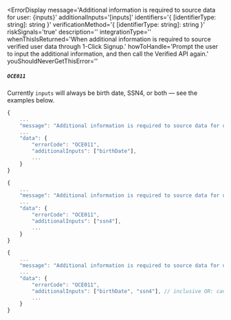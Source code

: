 
<ErrorDisplay
  message='Additional information is required to source data for user: {inputs}'
  additionalInputs='[inputs]'
  identifiers='{ [identifierType: string]: string }'
  verificationMethod='{ [identifierType: string]: string }'
  riskSignals='true'
  description=''
  integrationType=''
  whenThisIsReturned='When additional information is required to source verified user data through 1-Click Signup.' 
  howToHandle='Prompt the user to input the additional information, and then call the Verified API again.'
  youShouldNeverGetThisError=''
>
  ##### `OCE011`
</ErrorDisplay>

<OCE011InclusiveOrAdmonition/>

Currently `inputs` will always be birth date, SSN4, or both — see the examples below.

<BirthDateOverSsn4Admonition/>

```typescript title="Example: Birth Date Only"
{
    ...
    "message": "Additional information is required to source data for user: birthDate"
    ...
    "data": {
        "errorCode": "OCE011",
        "additionalInputs": ["birthDate"],
        ...
    }
}
```

```typescript title="Example: SSN4 Only"
{
    ...
    "message": "Additional information is required to source data for user: ssn4"
    ...
    "data": {
        "errorCode": "OCE011",
        "additionalInputs": ["ssn4"],
        ...
    }
}
```

```typescript title="Example: Both Birth Date and SSN4"
{
    ...
    "message": "Additional information is required to source data for user: birthDate, ssn4"
    ...
    "data": {
        "errorCode": "OCE011",
        "additionalInputs": ["birthDate", "ssn4"], // inclusive OR: can pass either or both in next call
        ...
    }
}
```